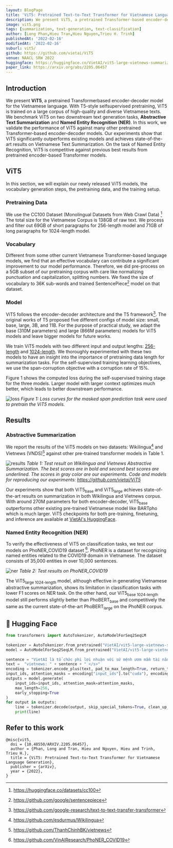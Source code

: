 ```yaml
---
layout: BlogPage
title: 'ViT5: Pretrained Text-to-Text Transformer for Vietnamese Language Generation'
description: We present ViT5, a pretrained Transformer-based encoder-decoder model for the Vietnamese language that achieves state-of-the-art results on Vietnamese Text Summarization
image: vit5.png
tags: [summarization, text-generation, text-classification]
author: [Long Phan,Hieu Tran,Hieu Nguyen,Trieu H. Trinh]
publishedAt: '2022-02-16'
modifiedAt: '2022-02-16'
suburl: vit5/
github: https://github.com/vietai/ViT5
venue: NAACL SRW 2022 
huggingface: https://huggingface.co/VietAI/vit5-large-vietnews-summarization
paper_link: https://arxiv.org/abs/2205.06457
---
```


## Introduction
We present **ViT5**, a pretrained Transformerbased encoder-decoder model for the Vietnamese language. With T5-style selfsupervised pretraining, ViT5 is trained on
a large corpus of high-quality and diverse Vietnamese texts. We benchmark ViT5 on two downstream text generation tasks, **Abstractive Text Summarization** and **Named Entity Recognition (NER)**.
In this work, we validate the performance of ViT5 against many other pretrained Transformer-based encoder-decoder models. 
Our experiments show that ViT5 significantly outperforms existing models and achieves state-of-the-art results on Vietnamese Text Summarization. On the task of Named Entity Recognition, ViT5 is competitive against previous best results from pretrained encoder-based Transformer models.

## ViT5
In this section, we will explain our newly released ViT5 models, the vocabulary generation steps, the pretraining data, and the training setup. 

### Pretraining Data

We use the CC100 Dataset (Monolingual Datasets from Web Crawl Data) [^1]
The total size for the Vietnamese Corpus is 138GB of raw text. We process and filter out 69GB of short paragraphs for 256-length model and 71GB of long paragraphs for 1024-length model.

[^1]: https://huggingface.co/datasets/cc100

### Vocabulary
Different from some other current Vietnamese Transformer-based language models, we find that an effective vocabulary can contribute a significant improvement to our model performance. 
Therefore, we did pre-process on a 5GB subset of our pretraining corpus with care like normalizing punctuation and capitalization, splitting numbers. 
We fixed the size of vocabulary to 36K sub-words and trained SentencePiece[^2] model on that dataset.

[^2]: https://github.com/google/sentencepiece

### Model
ViT5 follows the encoder-decoder architecture and the T5 framework[^3]. 
The original works of T5 proposed five different configs of model size: small, base, large, 3B, and 11B. For the purpose of practical study, we adapt the base (310M parameters) and large (866M parameters) models for ViT5 models and leave bigger models for future works. 

We train ViT5 models with two different input and output lengths: <ins>256-length</ins> and <ins>1024-length</ins>. We thoroughly experimented with these two models to have an insight into the importance of pretraining data length for summarization tasks. For the self-supervised training learning objectives, we use the span-corruption objective with a corruption rate of 15%.

Figure 1 shows the computed loss during the self-supervised training stage for the three models. Larger model with larger context optimizes much better, which leads to better downstream performance.

[^3]: https://github.com/google-research/text-to-text-transfer-transformer

![loss](loss.png)
*Figure 1: Loss curves for the masked span prediction task were used to pretrain the ViT5 models.*

## Results
### Abstractive Summarization
We report the results of the ViT5 models on two datasets: Wikilingua[^4] and Vietnews (VNDS)[^5] against other pre-trained transformer models in Table 1.

![results](results.png)
*Table 1: Test result on Wikilingua and Vietnews Abstractive Summarization. The best scores are in bold and second best scores are underlined. The scores in gray color are our experiments. Code and models for reproducing our experiments: https://github.com/vietai/ViT5*

Our experiments show that both ViT5<sub>base</sub> and ViT5<sub>large</sub> achieves state-of-the-art results on summarization in both Wikilingua and Vietnews corpus. 
With around 270M parameters for both encoder-decoder, ViT5<sub>base</sub> outperforms other existing pre-trained Vietnamese model like BARTpho which is much larger.
ViT5 checkpoints for both pre-training, finetuning, and inference are available at [VietAI's HuggingFace](https://huggingface.co/VietAI).

[^4]: https://github.com/esdurmus/Wikilingua

[^5]: https://github.com/ThanhChinhBK/vietnews

### Named Entity Recognition (NER)

To verify the effectiveness of ViT5 on classification tasks, we test our models on PhoNER_COVID19 dataset [^6]. 
PhoNER is a dataset for recognizing named entities related to the COVID19 domain in Vietnamese. The dataset consists of 35,000 entities in over 10,000 sentences.

![ner](ner.png)
*Table 2: Test results on PhoNER_COVID19*

The ViT5<sub>large 1024-length</sub> model, although effective in generating Vietnamese abstractive summarization, shows its limitation in classification tasks with lower F1 scores on NER task. 
On the other hand, our ViT5<sub>base 1024-length</sub> model still performs slightly better than PhoBERT<sub>base</sub> and competitively the same as the current state-of-the-art PhoBERT<sub>large</sub> on the PhoNER corpus.



[^6]: https://github.com/VinAIResearch/PhoNER_COVID19

## 🤗 Hugging Face 
```python
from transformers import AutoTokenizer, AutoModelForSeq2SeqLM
​
tokenizer = AutoTokenizer.from_pretrained("VietAI/vit5-large-vietnews-summarization")  
model = AutoModelForSeq2SeqLM.from_pretrained("VietAI/vit5-large-vietnews-summarization")
​
sentence = "VietAI là tổ chức phi lợi nhuận với sứ mệnh ươm mầm tài năng về trí tuệ nhân tạo và xây dựng một cộng đồng các chuyên gia trong lĩnh vực trí tuệ nhân tạo đẳng cấp quốc tế tại Việt Nam."
text =  "vietnews: " + sentence + " </s>"
encoding = tokenizer.encode_plus(text, pad_to_max_length=True, return_tensors="pt")
input_ids, attention_masks = encoding["input_ids"].to("cuda"), encoding["attention_mask"].to("cuda")
outputs = model.generate(
    input_ids=input_ids, attention_mask=attention_masks,
    max_length=256,
    early_stopping=True
)
for output in outputs:
    line = tokenizer.decode(output, skip_special_tokens=True, clean_up_tokenization_spaces=True)
    print(line)
```

## Refer to this work

```
@misc{vit5,
  doi = {10.48550/ARXIV.2205.06457},
  author = {Phan, Long and Tran, Hieu and Nguyen, Hieu and Trinh, Trieu H.},
  title = {ViT5: Pretrained Text-to-Text Transformer for Vietnamese Language Generation},
  publisher = {arXiv},
  year = {2022},
}

```

